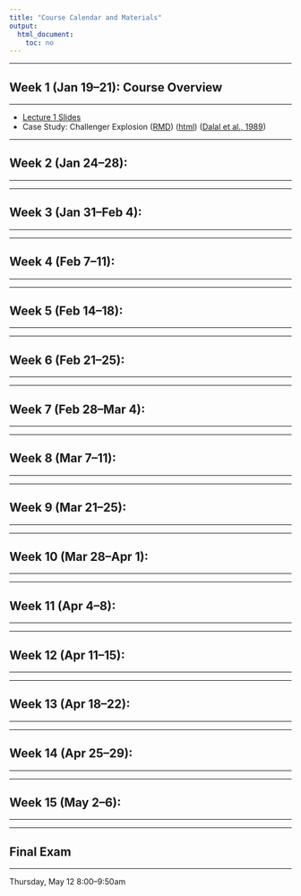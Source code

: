 ```yaml
---
title: "Course Calendar and Materials"
output:
  html_document:
    toc: no
---
```


---

## Week 1 (Jan 19--21): Course Overview

---

* [Lecture 1 Slides](lectures/Lecture1Slides-Jan20.pdf)
* Case Study: Challenger Explosion ([RMD](R/Week1-Jan20-Challenger.Rmd)) ([html](R/Week1-Jan20-Challenger.html)) ([Dalal et al., 1989](references/Dalal_etal_1989-Challenger.pdf))

---

## Week 2 (Jan 24--28): 

---




---

## Week 3 (Jan 31--Feb 4): 

---



---

## Week 4 (Feb 7--11): 

---



---

## Week 5 (Feb 14--18): 

---



---

## Week 6 (Feb 21--25): 

---




---

## Week 7 (Feb 28--Mar 4): 

---




---

## Week 8 (Mar 7--11): 

---



---

## Week 9 (Mar 21--25): 

---




---

## Week 10 (Mar 28--Apr 1): 

---




---

## Week 11 (Apr 4--8): 

---





---

## Week 12 (Apr 11--15): 

---





---

## Week 13 (Apr 18--22): 

---




---

## Week 14 (Apr 25--29): 

---



---

## Week 15 (May 2--6): 

---




---

## Final Exam 

---

Thursday, May 12 8:00--9:50am

